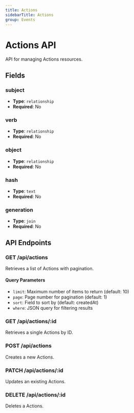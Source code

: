 ```yaml
---
title: Actions
sidebarTitle: Actions
group: Events
---
```


# Actions API

API for managing Actions resources.

## Fields

### subject

- **Type**: `relationship`
- **Required**: No

### verb

- **Type**: `relationship`
- **Required**: No

### object

- **Type**: `relationship`
- **Required**: No

### hash

- **Type**: `text`
- **Required**: No

### generation

- **Type**: `join`
- **Required**: No

## API Endpoints

### GET /api/actions

Retrieves a list of Actions with pagination.

#### Query Parameters

- `limit`: Maximum number of items to return (default: 10)
- `page`: Page number for pagination (default: 1)
- `sort`: Field to sort by (default: createdAt)
- `where`: JSON query for filtering results

### GET /api/actions/:id

Retrieves a single Actions by ID.

### POST /api/actions

Creates a new Actions.

### PATCH /api/actions/:id

Updates an existing Actions.

### DELETE /api/actions/:id

Deletes a Actions.
